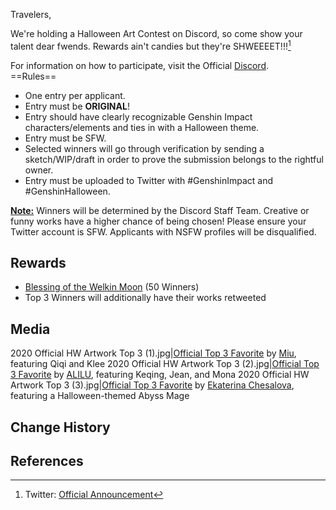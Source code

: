 {{Event
|name              = 2020 Halloween Discord Art Contest
|image             = 2020 Halloween Discord Art Contest.png
|type              = Web
|type2             = Fanart
|time_known        = yes
|time_start        = 2020-10-23 20:00:00
|time_start_offset = GMT+8
|time_end          = 2020-10-29 20:00:00
|time_end_offset   = GMT+8
|link              = https://twitter.com/GenshinImpact/status/1319259889848307712
}}

Travelers,

We're holding a Halloween Art Contest on Discord, so come show your talent dear fwends. Rewards ain't candies but they're SHWEEEET!!!<ref>Twitter: [https://twitter.com/GenshinImpact/status/1319259889848307712 Official Announcement]</ref>

For information on how to participate, visit the Official [https://discord.com/invite/genshinimpact Discord].<br />
==Rules==
* One entry per applicant.
* Entry must be '''ORIGINAL'''!
* Entry should have clearly recognizable Genshin Impact characters/elements and ties in with a Halloween theme.
* Entry must be SFW.
* Selected winners will go through verification by sending a sketch/WIP/draft in order to prove the submission belongs to the rightful owner.
* Entry must be uploaded to Twitter with #GenshinImpact and #GenshinHalloween.

'''<u>Note:</u>''' Winners will be determined by the Discord Staff Team. Creative or funny works have a higher chance of being chosen! Please ensure your Twitter account is SFW. Applicants with NSFW profiles will be disqualified.

==Rewards==
* [[Blessing of the Welkin Moon]] (50 Winners)
* Top 3 Winners will additionally have their works retweeted

==Media==
<gallery hideaddbutton="true" captionalign="center">
2020 Official HW Artwork Top 3 (1).jpg|[https://twitter.com/GenshinImpact/status/1322635961403019264 Official Top 3 Favorite] by [https://twitter.com/Milky_choco93 Miu], featuring Qiqi and Klee
2020 Official HW Artwork Top 3 (2).jpg|[https://twitter.com/GenshinImpact/status/1322635961403019264 Official Top 3 Favorite] by [https://twitter.com/AliluKohai ALILU], featuring Keqing, Jean, and Mona
2020 Official HW Artwork Top 3 (3).jpg|[https://twitter.com/GenshinImpact/status/1322635961403019264 Official Top 3 Favorite] by [https://twitter.com/philiera Ekaterina Chesalova], featuring a Halloween-themed Abyss Mage
</gallery>

==Change History==
{{Change History|1.0}}

==References==
{{Reflist|1}}